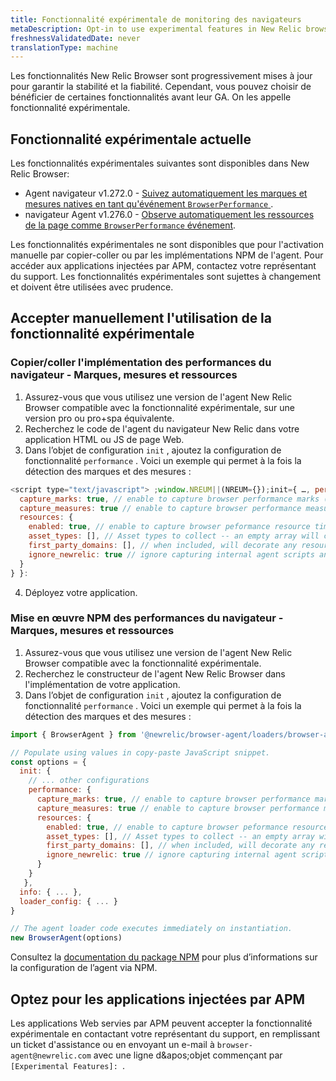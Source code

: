 ```yaml
---
title: Fonctionnalité expérimentale de monitoring des navigateurs
metaDescription: Opt-in to use experimental features in New Relic browser monitoring before they're generally available.
freshnessValidatedDate: never
translationType: machine
---
```


Les fonctionnalités New Relic Browser sont progressivement mises à jour pour garantir la stabilité et la fiabilité. Cependant, vous pouvez choisir de bénéficier de certaines fonctionnalités avant leur GA. On les appelle fonctionnalité expérimentale.

## Fonctionnalité expérimentale actuelle

Les fonctionnalités expérimentales suivantes sont disponibles dans New Relic Browser:

* Agent navigateur v1.272.0 - [Suivez automatiquement les marques et mesures natives en tant qu'événement `BrowserPerformance` ](/docs/browser/new-relic-browser/browser-pro-features/marks-and-measures).
* navigateur Agent v1.276.0 - [Observe automatiquement les ressources de la page comme `BrowserPerformance` événement](/docs/browser/new-relic-browser/browser-pro-features/page-resources).

<Callout variant="important">
  Les fonctionnalités expérimentales ne sont disponibles que pour l'activation manuelle par copier-coller ou par les implémentations NPM de l'agent. Pour accéder aux applications injectées par APM, contactez votre représentant du support. Les fonctionnalités expérimentales sont sujettes à changement et doivent être utilisées avec prudence.
</Callout>

## Accepter manuellement l'utilisation de la fonctionnalité expérimentale

### Copier/coller l'implémentation des performances du navigateur - Marques, mesures et ressources

1. Assurez-vous que vous utilisez une version de l'agent New Relic Browser compatible avec la fonctionnalité expérimentale, sur une version pro ou pro+spa équivalente.
2. Recherchez le code de l'agent du navigateur New Relic dans votre application HTML ou JS de page Web.
3. Dans l’objet de configuration `init` , ajoutez la configuration de fonctionnalité `performance` . Voici un exemple qui permet à la fois la détection des marques et des mesures :

```js
<script type="text/javascript"> ;window.NREUM||(NREUM={});init={ …, performance: {
  capture_marks: true, // enable to capture browser performance marks (default false)
  capture_measures: true // enable to capture browser performance measures (default false)
  resources: {
    enabled: true, // enable to capture browser peformance resource timings (default false)
    asset_types: [], // Asset types to collect -- an empty array will collect all types (default []). See https://developer.mozilla.org/en-US/docs/Web/API/PerformanceResourceTiming/initiatorType for the list of types.
    first_party_domains: [], // when included, will decorate any resource as a first party resource if matching (default [])
    ignore_newrelic: true // ignore capturing internal agent scripts and harvest calls (default true)
  }
} }:
```

4. Déployez votre application.

### Mise en œuvre NPM des performances du navigateur - Marques, mesures et ressources

1. Assurez-vous que vous utilisez une version de l'agent New Relic Browser compatible avec la fonctionnalité expérimentale.
2. Recherchez le constructeur de l'agent New Relic Browser dans l'implémentation de votre application.
3. Dans l’objet de configuration `init` , ajoutez la configuration de fonctionnalité `performance` . Voici un exemple qui permet à la fois la détection des marques et des mesures :

```js
import { BrowserAgent } from '@newrelic/browser-agent/loaders/browser-agent'

// Populate using values in copy-paste JavaScript snippet.
const options = {
  init: {
    // ... other configurations
    performance: {
      capture_marks: true, // enable to capture browser performance marks (default false)
      capture_measures: true // enable to capture browser performance measures (default false)
      resources: {
        enabled: true, // enable to capture browser peformance resource timings (default false)
        asset_types: [], // Asset types to collect -- an empty array will collect all types (default []). See https://developer.mozilla.org/en-US/docs/Web/API/PerformanceResourceTiming/initiatorType for the list of types.
        first_party_domains: [], // when included, will decorate any resource as a first party resource if matching (default [])
        ignore_newrelic: true // ignore capturing internal agent scripts and harvest calls (default true)
      }
    }
   },
  info: { ... },
  loader_config: { ... } 
}

// The agent loader code executes immediately on instantiation.
new BrowserAgent(options)
```

Consultez la [documentation du package NPM](https://www.npmjs.com/package/@newrelic/browser-agent) pour plus d’informations sur la configuration de l’agent via NPM.

## Optez pour les applications injectées par APM

Les applications Web servies par APM peuvent accepter la fonctionnalité expérimentale en contactant votre représentant du support, en remplissant un ticket d'assistance ou en envoyant un e-mail à `browser-agent@newrelic.com` avec une ligne d&amp;apos;objet commençant par `[Experimental Features]: `.